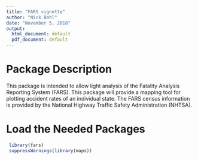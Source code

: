 ```yaml
---
title: "FARS vignette"
author: "Nick Bohl"
date: "November 5, 2018"
output:
  html_document: default
  pdf_document: default
---
```


# Package Description

This package is intended to allow light analysis of the Fatality Analysis Reporting System (FARS). This package will provide a mapping tool for plotting accident rates of an individual state. The FARS census information is provided by the National Highway Traffic Safety Administration (NHTSA).

# Load the Needed Packages

```r
 library(fars)
 suppressWarnings(library(maps))
```

